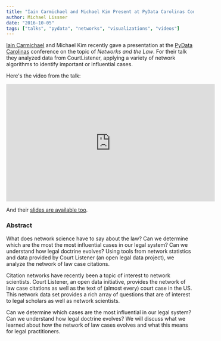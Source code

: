 ```yaml
---
title: "Iain Carmichael and Michael Kim Present at PyData Carolinas Conference"
author: Michael Lissner
date: "2016-10-05"
tags: ["talks", "pydata", "networks", "visualizations", "videos"]
---
```



[Iain Carmichael][ic] and Michael Kim recently gave a presentation at the [PyData Carolinas][1] conference on the topic of *Networks and the Law*. For their talk they analyzed data from CourtListener, applying a variety of network algorithms to identify important or influential cases. 
 
Here's the video from the talk:

<iframe width="560" height="315" src="https://www.youtube.com/embed/AP7_godzwVI" frameborder="0" allowfullscreen></iframe>

And their [slides are available too][slides].

### Abstract

What does network science have to say about the law? Can we determine which are the most the most influential cases in our legal system? Can we understand how legal doctrine evolves? Using tools from network statistics and data provided by Court Listener (an open legal data project), we analyze the network of law case citations.

Citation networks have recently been a topic of interest to network scientists. Court Listener, an open data initiative, provides the network of law case citations as well as the text of (almost every) court case in the US. This network data set provides a rich array of questions that are of interest to legal scholars as well as network scientists.

Can we determine which cases are the most influential in our legal system? Can we understand how legal doctrine evolves? We will discuss what we learned about how the network of law cases evolves and what this means for legal practitioners.

[1]: http://pydata.org/carolinas2016/
[slides]: /pptx/networks-and-the-law.pptx
[ic]: http://iaincarmichael.web.unc.edu/
